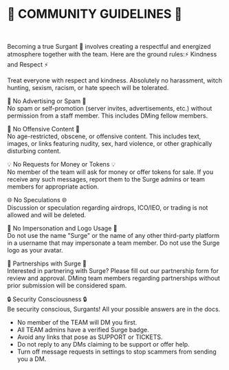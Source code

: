 # <h1>🚨 COMMUNITY GUIDELINES 🚨 </h1> <br />

Becoming a true Surgant 🐜 involves creating a respectful and energized atmosphere together with the team. Here are the ground rules:⚡ Kindness and Respect ⚡

Treat everyone with respect and kindness. Absolutely no harassment, witch hunting, sexism, racism, or hate speech will be tolerated.

🔌 No Advertising or Spam 🔌 <br/>
No spam or self-promotion (server invites, advertisements, etc.) without permission from a staff member. This includes DMing fellow members.

🚫 No Offensive Content 🚫 <br/>
No age-restricted, obscene, or offensive content. This includes text, images, or links featuring nudity, sex, hard violence, or other graphically disturbing content.

💡 No Requests for Money or Tokens 💡 <br/>
No member of the team will ask for money or offer tokens for sale. If you receive any such messages, report them to the Surge admins or team members for appropriate action.

🌐 No Speculations 🌐 <br/>
Discussion or speculation regarding airdrops, ICO/IEO, or trading is not allowed and will be deleted.

🔋 No Impersonation and Logo Usage 🔋 <br/>
Do not use the name "Surge" or the name of any other third-party platform in a username that may impersonate a team member. Do not use the Surge logo as your avatar.

📄 Partnerships with Surge 📄 <br/>
Interested in partnering with Surge? Please fill out our partnership form for review and approval. DMing team members regarding partnerships without prior submission will be considered spam.

🔒 Security Consciousness 🔒 <br/>
Be security conscious, Surgants! All your possible answers are in the docs.

- No member of the TEAM will DM you first.
- All TEAM admins have a verified Surge badge.
- Avoid any links that pose as SUPPORT or TICKETS.
- Do not reply to any DMs claiming to be support or offer help.
- Turn off message requests in settings to stop scammers from sending you a DM.
